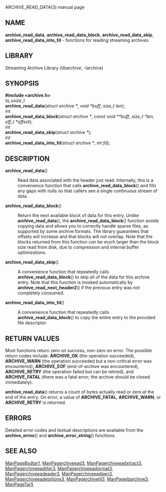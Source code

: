 ARCHIVE_READ_DATA(3) manual page 
== NAME == 
'''archive_read_data''', 
'''archive_read_data_block''', 
'''archive_read_data_skip''', 
'''archive_read_data_into_fd''' 
- functions for reading streaming archives 
== LIBRARY == 
Streaming Archive Library (libarchive, -larchive) 
== SYNOPSIS == 
'''<nowiki>#include <archive.h></nowiki>''' 
<br> 
''la_ssize_t'' 
<br> 
'''archive_read_data'''(''struct archive *'', ''void *buff'', ''size_t len''); 
<br> 
''int'' 
<br> 
'''archive_read_data_block'''(''struct archive *'', ''const void **buff'', ''size_t *len'', ''off_t *offset''); 
<br> 
''int'' 
<br> 
'''archive_read_data_skip'''(''struct archive *''); 
<br> 
''int'' 
<br> 
'''archive_read_data_into_fd'''(''struct archive *'', ''int fd''); 
== DESCRIPTION == 
<dl> 
<dt>'''archive_read_data'''()</dt><dd> 
Read data associated with the header just read. 
Internally, this is a convenience function that calls 
'''archive_read_data_block'''() 
and fills any gaps with nulls so that callers see a single 
continuous stream of data. 
</dd><dt>'''archive_read_data_block'''()</dt><dd> 
Return the next available block of data for this entry. 
Unlike 
'''archive_read_data'''(), 
the 
'''archive_read_data_block'''() 
function avoids copying data and allows you to correctly handle 
sparse files, as supported by some archive formats. 
The library guarantees that offsets will increase and that blocks 
will not overlap. 
Note that the blocks returned from this function can be much larger 
than the block size read from disk, due to compression 
and internal buffer optimizations. 
</dd><dt>'''archive_read_data_skip'''()</dt><dd> 
A convenience function that repeatedly calls 
'''archive_read_data_block'''() 
to skip all of the data for this archive entry. 
Note that this function is invoked automatically by 
'''archive_read_next_header2'''() 
if the previous entry was not completely consumed. 
</dd><dt>'''archive_read_data_into_fd'''()</dt><dd> 
A convenience function that repeatedly calls 
'''archive_read_data_block'''() 
to copy the entire entry to the provided file descriptor. 
</dd></dl> 
== RETURN VALUES == 
Most functions return zero on success, non-zero on error. 
The possible return codes include: 
'''ARCHIVE_OK''' 
(the operation succeeded), 
'''ARCHIVE_WARN''' 
(the operation succeeded but a non-critical error was encountered), 
'''ARCHIVE_EOF''' 
(end-of-archive was encountered), 
'''ARCHIVE_RETRY''' 
(the operation failed but can be retried), 
and 
'''ARCHIVE_FATAL''' 
(there was a fatal error; the archive should be closed immediately). 

'''archive_read_data'''() 
returns a count of bytes actually read or zero at the end of the entry. 
On error, a value of 
'''ARCHIVE_FATAL''', 
'''ARCHIVE_WARN''', 
or 
'''ARCHIVE_RETRY''' 
is returned. 
== ERRORS == 
Detailed error codes and textual descriptions are available from the 
'''archive_errno'''() 
and 
'''archive_error_string'''() 
functions. 
== SEE ALSO == 
[[ManPageBsdtar1]], 
[[ManPagerchiveead3]], 
[[ManPagerchiveeadxtract3]], 
[[ManPagerchiveeadilter3]], 
[[ManPagerchiveeadormat3]], 
[[ManPagerchiveeadeader3]], 
[[ManPagerchiveeadpen3]], 
[[ManPagerchiveeadetptions3]], 
[[ManPagerchivetil3]], 
[[ManPageibarchive3]], 
[[ManPageTar5]] 
